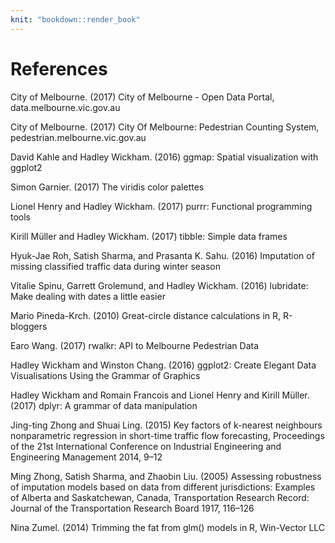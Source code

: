 ```yaml
---
knit: "bookdown::render_book"
---
```


# References {-}

City of Melbourne. (2017) City of Melbourne - Open Data Portal, data.melbourne.vic.gov.au  

City of Melbourne. (2017) City Of Melbourne: Pedestrian Counting System, pedestrian.melbourne.vic.gov.au  

David Kahle and Hadley Wickham. (2016) ggmap: Spatial visualization with ggplot2  

Simon Garnier. (2017) The viridis color palettes  

Lionel Henry and Hadley Wickham. (2017) purrr: Functional programming tools  


Kirill Müller and Hadley Wickham. (2017) tibble: Simple data frames  

Hyuk-Jae Roh, Satish Sharma, and Prasanta K. Sahu. (2016) Imputation of missing classified traffic data during winter season  

Vitalie Spinu, Garrett Grolemund, and Hadley Wickham. (2016) lubridate: Make dealing with dates a little easier  

Mario Pineda-Krch. (2010) Great-circle distance calculations in R, R-bloggers  

Earo Wang. (2017) rwalkr: API to Melbourne Pedestrian Data  

Hadley Wickham and Winston Chang. (2016) ggplot2: Create Elegant Data Visualisations Using the Grammar of Graphics  

Hadley Wickham and Romain Francois and Lionel Henry and Kirill Müller. (2017) dplyr: A grammar of data manipulation  

Jing-ting Zhong and Shuai Ling. (2015) Key factors of k-nearest neighbours nonparametric regression in short-time traffic flow forecasting, Proceedings of the 21st International Conference on Industrial Engineering and Engineering Management 2014, 9–12  

Ming Zhong, Satish Sharma, and Zhaobin Liu. (2005) Assessing robustness of imputation models based on data from different jurisdictions: Examples of Alberta and Saskatchewan, Canada, Transportation Research Record: Journal of the Transportation Research Board 1917, 116–126  

Nina Zumel. (2014) Trimming the fat from glm() models in R, Win-Vector LLC